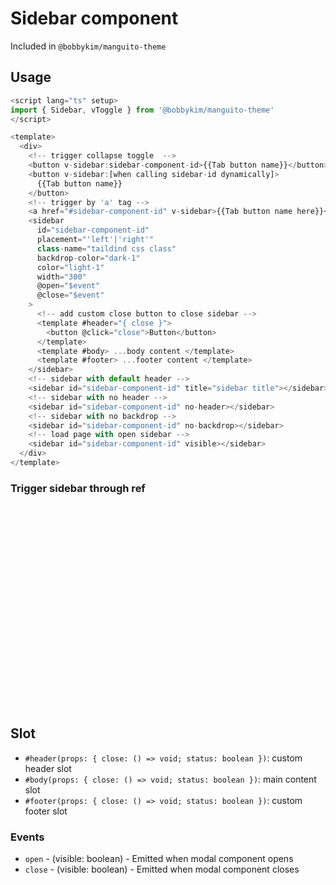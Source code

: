 
<Meta of={Stories} />

# Sidebar component

Included in `@bobbykim/manguito-theme`

## Usage

```js
<script lang="ts" setup>
import { Sidebar, vToggle } from '@bobbykim/manguito-theme'
</script>

<template>
  <div>
    <!-- trigger collapse toggle  -->
    <button v-sidebar:sidebar-component-id>{{Tab button name}}</button>
    <button v-sidebar:[when calling sidebar-id dynamically]>
      {{Tab button name}}
    </button>
    <!-- trigger by 'a' tag -->
    <a href="#sidebar-component-id" v-sidebar>{{Tab button name here}}</a>
    <sidebar
      id="sidebar-component-id"
      placement="'left'|'right'"
      class-name="taildind css class"
      backdrop-color="dark-1"
      color="light-1"
      width="300"
      @open="$event"
      @close="$event"
    >
      <!-- add custom close button to close sidebar -->
      <template #header="{ close }">
        <button @click="close">Button</button>
      </template>
      <template #body> ...body content </template>
      <template #footer> ...footer content </template>
    </sidebar>
    <!-- sidebar with default header -->
    <sidebar id="sidebar-component-id" title="sidebar title"></sidebar>
    <!-- sidebar with no header -->
    <sidebar id="sidebar-component-id" no-header></sidebar>
    <!-- sidebar with no backdrop -->
    <sidebar id="sidebar-component-id" no-backdrop></sidebar>
    <!-- load page with open sidebar -->
    <sidebar id="sidebar-component-id" visible></sidebar>
  </div>
</template>
```

<Canvas of={Stories.sidebarExample} />

### Trigger sidebar through ref

```js
<script lang="ts" setup>
import { Sidebar } from '@bobbykim/manguito-theme'
import { ref } from 'vue'

const sidebarRef = ref<InstanceType<typeof Sidebar>>()

const handleSidebar = () => {
  // toggle sidebar
  sidebarRef.value.toggle()
  // open sidebar
  sidebarRef.value.open()
  // close sidebar
  sidebarRef.value.close()
}
</script>

<template>
  <div>
    <button @click="handleSidebar">Button Name</button>
    <sidebar ref="sidebarRef">...</sidebar>
  </div>
</template>
```

## Slot

- `#header(props: { close: () => void; status: boolean })`: custom header slot
- `#body(props: { close: () => void; status: boolean })`: main content slot
- `#footer(props: { close: () => void; status: boolean })`: custom footer slot

### Events

- `open` - (visible: boolean) - Emitted when modal component opens
- `close` - (visible: boolean) - Emitted when modal component closes
